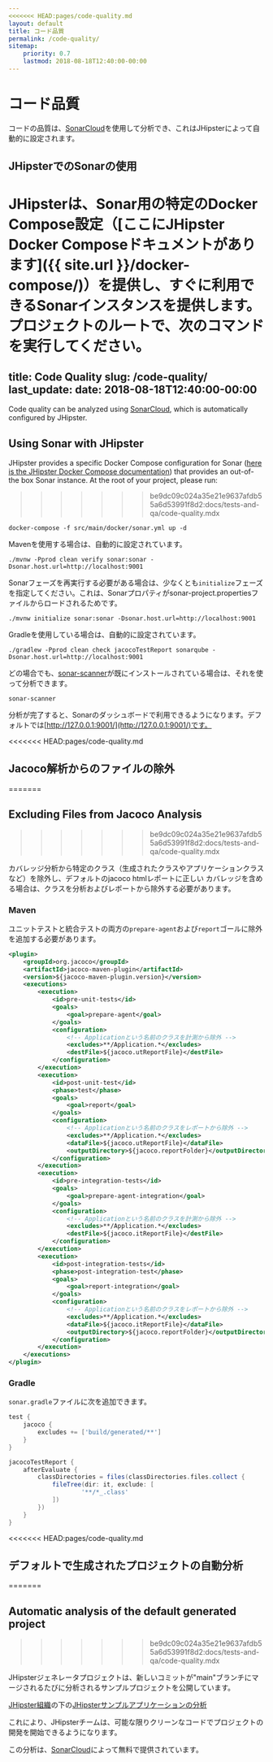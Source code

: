 ```yaml
---
<<<<<<< HEAD:pages/code-quality.md
layout: default
title: コード品質
permalink: /code-quality/
sitemap:
    priority: 0.7
    lastmod: 2018-08-18T12:40:00-00:00
---
```


# <i class="fa fa-diamond"></i> コード品質

コードの品質は、[SonarCloud](https://sonarcloud.io)を使用して分析でき、これはJHipsterによって自動的に設定されます。

## JHipsterでのSonarの使用

JHipsterは、Sonar用の特定のDocker Compose設定（[ここにJHipster Docker Composeドキュメントがあります]({{ site.url }}/docker-compose/)）を提供し、すぐに利用できるSonarインスタンスを提供します。プロジェクトのルートで、次のコマンドを実行してください。
=======
title: Code Quality
slug: /code-quality/
last_update:
  date: 2018-08-18T12:40:00-00:00
---

Code quality can be analyzed using [SonarCloud](https://sonarcloud.io), which is automatically configured by JHipster.


## Using Sonar with JHipster

JHipster provides a specific Docker Compose configuration for Sonar ([here is the JHipster Docker Compose documentation](/docker-compose)) that provides an out-of-the box Sonar instance. At the root of your project, please run:
>>>>>>> be9dc09c024a35e21e9637afdb55a6d53991f8d2:docs/tests-and-qa/code-quality.mdx

```shell
docker-compose -f src/main/docker/sonar.yml up -d
```

Mavenを使用する場合は、自動的に設定されています。

```shell
./mvnw -Pprod clean verify sonar:sonar -Dsonar.host.url=http://localhost:9001
```

Sonarフェーズを再実行する必要がある場合は、少なくとも`initialize`フェーズを指定してください。これは、Sonarプロパティがsonar-project.propertiesファイルからロードされるためです。

```shell
./mvnw initialize sonar:sonar -Dsonar.host.url=http://localhost:9001
```

Gradleを使用している場合は、自動的に設定されています。

```shell
./gradlew -Pprod clean check jacocoTestReport sonarqube -Dsonar.host.url=http://localhost:9001
```

どの場合でも、[sonar-scanner](https://docs.sonarqube.org/display/SCAN/Analyzing+with+SonarQube+Scanner)が既にインストールされている場合は、それを使って分析できます。

```shell
sonar-scanner
```

分析が完了すると、Sonarのダッシュボードで利用できるようになります。デフォルトでは[http://127.0.0.1:9001/](http://127.0.0.1:9001/)です。

<<<<<<< HEAD:pages/code-quality.md
## Jacoco解析からのファイルの除外
=======

## Excluding Files from Jacoco Analysis
>>>>>>> be9dc09c024a35e21e9637afdb55a6d53991f8d2:docs/tests-and-qa/code-quality.mdx

カバレッジ分析から特定のクラス（生成されたクラスやアプリケーションクラスなど）を除外し、デフォルトのjacoco htmlレポートに正しい
カバレッジを含める場合は、クラスを分析およびレポートから除外する必要があります。

### Maven

ユニットテストと統合テストの両方の`prepare-agent`および`report`ゴールに除外を追加する必要があります。

```xml
<plugin>
    <groupId>org.jacoco</groupId>
    <artifactId>jacoco-maven-plugin</artifactId>
    <version>${jacoco-maven-plugin.version}</version>
    <executions>
        <execution>
            <id>pre-unit-tests</id>
            <goals>
                <goal>prepare-agent</goal>
            </goals>
            <configuration>
                <!-- Applicationという名前のクラスを計測から除外 -->
                <excludes>**/Application.*</excludes>
                <destFile>${jacoco.utReportFile}</destFile>
            </configuration>
        </execution>
        <execution>
            <id>post-unit-test</id>
            <phase>test</phase>
            <goals>
                <goal>report</goal>
            </goals>
            <configuration>
                <!-- Applicationという名前のクラスをレポートから除外 -->
                <excludes>**/Application.*</excludes>
                <dataFile>${jacoco.utReportFile}</dataFile>
                <outputDirectory>${jacoco.reportFolder}</outputDirectory>
            </configuration>
        </execution>
        <execution>
            <id>pre-integration-tests</id>
            <goals>
                <goal>prepare-agent-integration</goal>
            </goals>
            <configuration>
                <!-- Applicationという名前のクラスを計測から除外 -->
                <excludes>**/Application.*</excludes>
                <destFile>${jacoco.itReportFile}</destFile>
            </configuration>
        </execution>
        <execution>
            <id>post-integration-tests</id>
            <phase>post-integration-test</phase>
            <goals>
                <goal>report-integration</goal>
            </goals>
            <configuration>
                <!-- Applicationという名前のクラスをレポートから除外 -->
                <excludes>**/Application.*</excludes>
                <dataFile>${jacoco.itReportFile}</dataFile>
                <outputDirectory>${jacoco.reportFolder}</outputDirectory>
            </configuration>
        </execution>
    </executions>
</plugin>
```

### Gradle

`sonar.gradle`ファイルに次を追加できます。

```gradle
test {
    jacoco {
        excludes += ['build/generated/**']
    }
}

jacocoTestReport {
    afterEvaluate {
        classDirectories = files(classDirectories.files.collect {
            fileTree(dir: it, exclude: [
                    '**/*_.class'
            ])
        })
    }
}
```

<<<<<<< HEAD:pages/code-quality.md
## デフォルトで生成されたプロジェクトの自動分析
=======

## Automatic analysis of the default generated project
>>>>>>> be9dc09c024a35e21e9637afdb55a6d53991f8d2:docs/tests-and-qa/code-quality.mdx

JHipsterジェネレータプロジェクトは、新しいコミットが"main"ブランチにマージされるたびに分析されるサンプルプロジェクトを公開しています。

[JHipster組織](https://sonarcloud.io/organizations/jhipster)の下の[JHipsterサンプルアプリケーションの分析](https://sonarcloud.io/dashboard?id=jhipster-sample-application)

これにより、JHipsterチームは、可能な限りクリーンなコードでプロジェクトの開発を開始できるようになります。

この分析は、[SonarCloud](https://sonarcloud.io)によって無料で提供されています。
